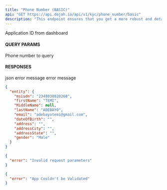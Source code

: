 ```yaml
---
title: "Phone Number (BASIC)"
api: "GET https://api.dojah.io/api/v1/kyc/phone_number/basic"
description: "This endpoint ensures that you get a more robust and detailed information of your customer's phone number"
---
```



<ParamField header="AppId" type="string" required>
  Application ID from dashboard
</ParamField>

#### QUERY PARAMS

<ParamField query="phone_number" type="string" required>
  Phone number to query
</ParamField>



#### RESPONSES

<ResponseField name="200" type="json">
 json
</ResponseField>

<ResponseField name="400" type="Object">
  <Expandable title="properties">
    <ResponseField name="error" type="string">
      error message
    </ResponseField>

  </Expandable>
</ResponseField>

<ResponseField name="401" type="Object">
  <Expandable title="properties">
    <ResponseField name="error" type="string">
      error message
    </ResponseField>

  </Expandable>
</ResponseField>


<ResponseExample>

```json 200
{
  "entity": {
    "msisdn": "2348038820268",
    "firstName": "TEMI",
    "MiddleName": null,
    "lastName": "ADEBAYO",
    "email": "adebayotemi@gmail.com",
    "dateOfBirth": "",
    "address": "",
    "addressCity": "",
    "addressState": "",
    "gender": "Male"
  }
}
```

```json 400
{
  "error": "Invalid request parameters"
}
```

```json 401
{
  "error": "App Couldn't be Validated"
}
```


</ResponseExample>
